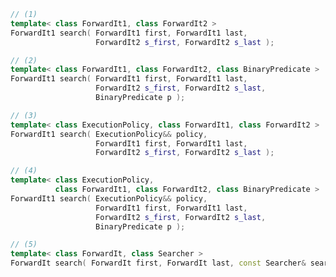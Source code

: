 ```cpp
// (1)
template< class ForwardIt1, class ForwardIt2 >
ForwardIt1 search( ForwardIt1 first, ForwardIt1 last,
                   ForwardIt2 s_first, ForwardIt2 s_last );

// (2)
template< class ForwardIt1, class ForwardIt2, class BinaryPredicate >
ForwardIt1 search( ForwardIt1 first, ForwardIt1 last,
                   ForwardIt2 s_first, ForwardIt2 s_last,
                   BinaryPredicate p );

// (3)
template< class ExecutionPolicy, class ForwardIt1, class ForwardIt2 >
ForwardIt1 search( ExecutionPolicy&& policy,
                   ForwardIt1 first, ForwardIt1 last,
                   ForwardIt2 s_first, ForwardIt2 s_last );

// (4)
template< class ExecutionPolicy,
          class ForwardIt1, class ForwardIt2, class BinaryPredicate >
ForwardIt1 search( ExecutionPolicy&& policy,
                   ForwardIt1 first, ForwardIt1 last,
                   ForwardIt2 s_first, ForwardIt2 s_last,
                   BinaryPredicate p );

// (5)
template< class ForwardIt, class Searcher >
ForwardIt search( ForwardIt first, ForwardIt last, const Searcher& searcher );
```
